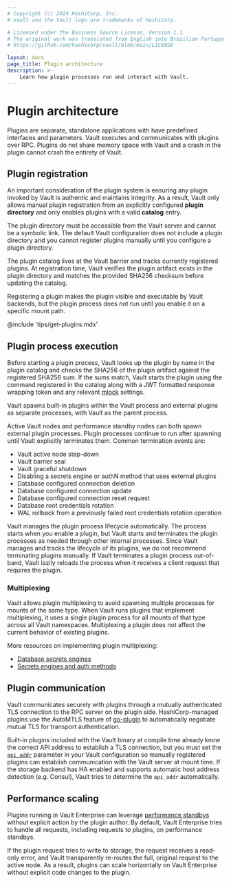 ```yaml
---
# Copyright (c) 2024 HashiCorp, Inc.
# Vault and the Vault logo are trademarks of HashiCorp.

# Licensed under the Business Source License, Version 1.1.
# The original work was translated from English into Brazilian Portuguese.
# https://github.com/hashicorp/vault/blob/main/LICENSE

layout: docs
page_title: Plugin architecture
description: >-
    Learn how plugin processes run and interact with Vault.
---
```


# Plugin architecture

Plugins are separate, standalone applications with have predefined interfaces
and parameters. Vault executes and communicates with plugins over RPC. Plugins
do not share memory space with Vault and a crash in the plugin cannot crash the
entirety of Vault.


## Plugin registration

An important consideration of the plugin system is ensuring any plugin invoked
by Vault is authentic and maintains integrity. As a result, Vault only allows
manual plugin registration from an explicitly configured **plugin directory**
and only enables plugins with a valid **catalog** entry.

The plugin directory must be accessible from the Vault server and cannot be a
symbolic link. The default Vault configuration does not include a plugin
directory and you cannot register plugins manually until you configure a plugin
directory.

The plugin catalog lives at the Vault barrier and tracks currently registered
plugins. At registration time, Vault verifies the plugin artifact exists in the
plugin directory and matches the provided SHA256 checksum before updating the
catalog.

Registering a plugin makes the plugin visible and executable by Vault backends,
but the plugin process does not run until you enable it on a specific mount path.

@include 'tips/get-plugins.mdx'


## Plugin process execution

Before starting a plugin process, Vault looks up the plugin by name in the
plugin catalog and checks the SHA256 of the plugin artifact against the registered
SHA256 sum. If the sums match, Vault starts the plugin using the command
registered in the catalog along with a JWT formatted response wrapping token and
any relevant [mlock](/vault/docs/configuration#disable_mlock) settings.

Vault spawns built-in plugins within the Vault process and external plugins as
separate processes, with Vault as the parent process.

Active Vault nodes and performance standby nodes can both spawn external plugin
processes. Plugin processes continue to run after spawning until Vault
explicitly terminates them. Common termination events are:

- Vault active node step-down
- Vault barrier seal
- Vault graceful shutdown
- Disabling a secrets engine or authN method that uses external plugins
- Database configured connection deletion
- Database configured connection update
- Database configured connection reset request
- Database root credentials rotation
- WAL rollback from a previously failed root credentials rotation operation

Vault manages the plugin process lifecycle automatically. The process starts
when you enable a plugin, but Vault starts and terminates the plugin processes
as needed through other internal processes. Since Vault manages and tracks the
lifecycle of its plugins, we do not recommend terminating plugins manually.
If Vault terminates a plugin process out-of-band, Vault lazily reloads the
process when it receives a client request that requires the plugin.

### Multiplexing

Vault allows plugin multiplexing to avoid spawning multiple processes for mounts
of the same type. When Vault runs plugins that implement multiplexing, it uses a
single plugin process for all mounts of that type across all Vault namespaces.
Multiplexing a plugin does not affect the current behavior of existing
plugins.

More resources on implementing plugin multiplexing:

- [Database secrets engines](/vault/docs/secrets/databases/custom#serving-a-plugin-with-multiplexing)
- [Secrets engines and auth methods](/vault/docs/plugins/plugin-development)


## Plugin communication

Vault communicates securely with plugins through a mutually authenticated
TLS connection to the RPC server on the plugin side. HashiCorp-managed plugins
use the AutoMTLS feature of [go-plugin](https://www.github.com/hashicorp/go-plugin)
to automatically negotiate mutual TLS for transport authentication.

Built-in plugins included with the Vault binary at compile time already
know the correct API address to establish a TLS connection, but you must set the
[`api_addr`](/vault/docs/configuration#api_addr) parameter in your Vault
configuration so manually registered plugins can establish communication with
the Vault server at mount time. If the storage backend has HA enabled and
supports automatic host address detection (e.g. Consul), Vault tries to
determine the `api_addr` automatically.


## Performance scaling

Plugins running in Vault Enterprise can leverage
[performance standbys](/vault/docs/enterprise/performance-standby) without
explicit action by the plugin author. By default, Vault Enterprise tries to
handle all requests, including requests to plugins, on performance standbys.

If the plugin request tries to write to storage, the request receives a
read-only error, and Vault transparently re-routes the full, original request to
the active node. As a result, plugins can scale horizontally on Vault Enterprise
without explicit code changes to the plugin.
